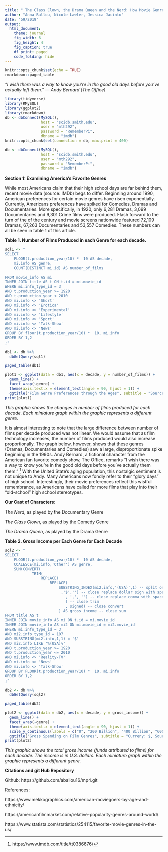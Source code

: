 ```yaml
---
title: " The Class Clown, the Drama Queen and the Nerd: How Movie Genres are mirroring our favorite High School Stereotypes "
author: "Anna Ballou, Nicole Lawler, Jessica Jacinto"
date: "59/2019"
output: 
  html_document:
    theme: journal
    fig_width: 6
    fig_height: 4
    fig_caption: true
    df_print: paged
    code_folding: hide
---
```


```r
knitr::opts_chunk$set(echo = TRUE)
rmarkdown::paged_table
```


*“I wish there was a way to know you're in the good old days before you've actually left them.” ― Andy Bernard (The Office)*

```r
library(tidyverse)
library(RMySQL)
library(ggplot2)
library(rmarkdown)
db <- dbConnect(MySQL(), 
                host = "scidb.smith.edu", 
                user = "mth292", 
                password = "RememberPi", 
                dbname = "imdb")
knitr::opts_chunk$set(connection = db, max.print = 400)
```

```r
db <- dbConnect(MySQL(),
                host = "scidb.smith.edu",
                user = "mth292",
                password = "RememberPi",
                dbname = "imdb")
```

**Section 1: Examining America’s Favorite Genres** 

While most Americans claim that their high school days are far behind them, recent movie data (source: IMDb) begs to differ. Beginning around 1990, American preferences for certain movie genres have risen exponentially. Currently, Americans preferences have spiked for Comedies, Dramas and Documentaries. More specifically, in 1920, only 6,281 Dramas, 3,099 Documentaries and 9,301 Crime films were produced. Flash forward to the turn of the of the century and movie screens nationwide featured 72,109 Dramas, 67,263 Documentaries and 53,557 Comedies. These numbers can all be seen in table 1 of this article. 


**Table 1. Number of Films Produced in each Genre for each decade.**                 
```r
sql1 <- "
SELECT 
	FLOOR(t.production_year/10) *  10 AS decade,
	mi.info AS genre, 
	COUNT(DISTINCT mi.id) AS number_of_films
    
FROM movie_info AS mi
INNER JOIN title AS t ON t.id = mi.movie_id
WHERE mi.info_type_id = 3
AND t.production_year >= 1920
AND t.production_year < 2010
AND mi.info <> 'Short'
AND mi.info <> 'Erotica'
AND mi.info <> 'Experimental'
AND mi.info <> 'Lifestyle'
AND mi.info <> 'Sport'
AND mi.info <> 'Talk-Show'
AND mi.info <> 'News'
GROUP BY floor(t.production_year/10) *  10, mi.info
ORDER BY 1,2
;"

db1 <- db %>%
  dbGetQuery(sql1)

paged_table(db1)
```

```r
plot1 <- ggplot(data = db1, aes(x = decade, y = number_of_films)) +
  geom_line() +
  facet_wrap(~genre) +
  theme(axis.text.x = element_text(angle = 90, hjust = 1)) +
  ggtitle("Film Genre Preferences through the Ages", subtitle = "Source: IMDb")
print(plot1)
```

*This graphic shows the changes in number of films produced for each decade. Each miniature graph within the graphic represents a different genre.*

It is almost interesting to note that the large difference between number of films per decade produced was not linear. We would assume that as film technology increases, the number of films produced would also increase proportionally. The graph below, however, shows that these genres (Dramas, Documentaries and Comedies) saw a large, disproportionate spike beginning in the 1990s. 
Andy Bernard, a fictional character from the American fan favorite comedy show, The Office, remarks “I wish there was a way to know you’re in the good old days before you’ve actually them them.” [^1]  With the United State’s aging population, this nostalgic sentiment is not unique to Andy. Many Americans now fondly refer to their “glory days” of high school. Interestingly, their movie preferences reflect this wistful remembrance, as Americans have called for more films that play into their “old-school” high school stereotypes. 


**Our Cast of Characters:**

*The Nerd*, as played by the Documentary Genre

*The Class Clown*, as played by the Comedy Genre

*The Drama Queen*, as played by the Drama Genre 


**Table 2. Gross Income per Each Genre for Each Decade**
```r
sql2 <- "
SELECT 
	FLOOR(t.production_year/10) *  10 AS decade,
	COALESCE(mi.info,'Other') AS genre, 
    SUM(CONVERT(
			TRIM(
				REPLACE(
					REPLACE(
						SUBSTRING_INDEX(mi2.info,'(USA)',1) -- split on 'USA'
						 ,'$','') -- close replace dollar sign with space
                           , ',', '') -- close replace comma with space 
                           ) -- close trim
                           , signed) -- close convert
						) AS gross_income -- close sum
FROM title AS t
INNER JOIN movie_info AS mi ON t.id = mi.movie_id
INNER JOIN movie_info AS mi2 ON mi.movie_id = mi2.movie_id
WHERE mi.info_type_id = 3
AND mi2.info_type_id = 107
AND SUBSTRING(mi2.info,1,1) = '$'
AND mi2.info LIKE '%(USA)%'
AND t.production_year >= 1920
AND t.production_year <= 2010
AND mi.info <> 'Reality-TV'
AND mi.info <> 'News'
AND mi.info <> 'Talk-Show'
GROUP BY FLOOR(t.production_year/10) *  10, mi.info
ORDER BY 1,2
;"

db2 <- db %>%
  dbGetQuery(sql2)

paged_table(db2)
```

```r
plot2 <- ggplot(data = db2, aes(x = decade, y = gross_income)) +
  geom_line() +
  facet_wrap(~genre) +
  theme(axis.text.x = element_text(angle = 90, hjust = 1)) +
  scale_y_continuous(labels = c("0", "200 Billion", "400 Billion", "600 Billion")) +
  ggtitle("Gross Spending on Film Genres", subtitle = "Curreny: $, Source: IMDb")
print(plot2)
```

*This graphic shows the total gross income (funds attributed to films) for each decade. The income is in U.S. dollars. Each miniature graph within the graphic represents a different genre.*

**Citations and git Hub Repository**

Github: https://github.com/aballou16/mp4.git

References:

https://www.mekkographics.com/american-moviegoers-by-age-and-ethnicity/

https://americanfilmmarket.com/relative-popularity-genres-around-world/

https://www.statista.com/statistics/254115/favorite-movie-genres-in-the-us/


[^1]: https://www.imdb.com/title/tt0386676/
